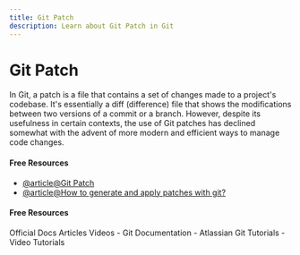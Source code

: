 ```yaml
---
title: Git Patch
description: Learn about Git Patch in Git
---
```


# Git Patch

In Git, a patch is a file that contains a set of changes made to a project's codebase. It's essentially a diff (difference) file that shows the modifications between two versions of a commit or a branch. However, despite its usefulness in certain contexts, the use of Git patches has declined somewhat with the advent of more modern and efficient ways to manage code changes.

#### Free Resources

- [@article@Git Patch](https://www.gitkraken.com/learn/git/git-patch)
- [@article@How to generate and apply patches with git?](https://gist.github.com/nepsilon/22bc62a23f785716705c)

#### Free Resources

<Tabs defaultValue="official">
<TabsList>
<TabsTrigger value="official">Official Docs</TabsTrigger>
<TabsTrigger value="article">Articles</TabsTrigger>
<TabsTrigger value="video">Videos</TabsTrigger>
</TabsList>

<TabsContent value="official">
- <Link href="https://git-scm.com/docs">Git Documentation</Link>
</TabsContent>
<TabsContent value="article">
- <Link href="https://www.atlassian.com/git/tutorials">Atlassian Git Tutorials</Link>
</TabsContent>
<TabsContent value="video">
- <Link href="https://www.youtube.com/results?search_query=git+git-patch+tutorial">Video Tutorials</Link>
</TabsContent>
</Tabs>

<Outlet path="3-git-branching/basics/git-patch" />
